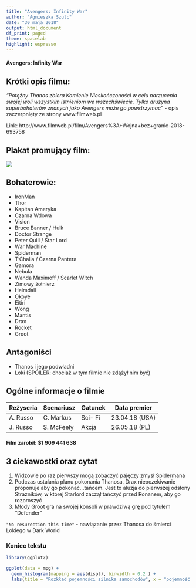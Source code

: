 ---
title: "Avengers: Infinity War"
author: "Agnieszka Szulc"
date: "30 maja 2018"
output: html_document
df_print: paged
theme: spacelab
highlight: espresso
---
#### Avengers: Infinity War


## Krótki opis filmu:
 *"Potężny Thanos zbiera Kamienie Nieskończoności w celu narzucenia swojej woli wszystkim istnieniom we wszechświecie. Tylko drużyna superbohaterów znanych jako Avengers może go powstrzymać"* - opis zaczerpnięty ze strony www.filmweb.pl
 
Link: http://www.filmweb.pl/film/Avengers%3A+Wojna+bez+granic-2018-693758

## Plakat promujący film:
![](7839647.6.jpg)
 
## Bohaterowie:
 - IronMan
 - Thor
 - Kapitan Ameryka
 - Czarna Wdowa
 - Vision
 - Bruce Banner /  Hulk
 - Doctor Strange
 - Peter Quill / Star Lord
 - War Machine
 - Spiderman
 - T'Challa / Czarna Pantera
 - Gamora
 - Nebula
 - Wanda Maximoff / Scarlet Witch
 - Zimowy żołnierz
 - Heimdall
 - Okoye
 - Eitiri
 - Wong
 - Mantis
 - Drax
 - Rocket
 - Groot

## Antagoniści
 
 - Thanos i jego podwładni
 - Loki (SPOILER: chociaż w tym filmie nie zdążył nim być)
 
## Ogólne informacje o filmie

| Reżyseria | Scenariusz | Gatunek | Data premier |
|-----------|------------|---------|--------------|
| A. Russo  |  C. Markus | Sci- Fi | 23.04.18 (USA)      
| J. Russo  | S. McFeely | Akcja   | 26.05.18 (PL)|
 
#### Film zarobił: 	**$1 909 441 638**


## 3 ciekawostki oraz cytat
 
 1. Widzowie po raz pierwszy mogą zobaczyć pajęczy zmysł Spidermana
 2. Podczas ustalania planu pokonania Thanosa, Drax nieoczekiwanie proponuje aby go pokonać…tańcem. Jest to aluzja do pierwszej odsłony Strażników, w której Starlord zaczął tańczyć przed Ronanem, aby go rozproszyć
 3. Młody Groot gra na swojej konsoli w prawdziwą grę pod tytułem "Defender"
 
`"No resurection this time"` - nawiązanie przez Thanosa do śmierci Lokiego w Dark World

### Koniec tekstu
```{r}
library(ggplot2)

ggplot(data = mpg) + 
  geom_histogram(mapping = aes(displ), binwidth = 0.2 ) +
  labs(title = "Rozkład pojemności silnika samochodów", x = "pojemność silnika", y = "liczba")
```

  

